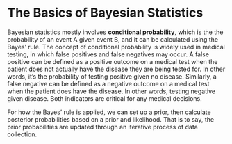 # The Basics of Bayesian Statistics

Bayesian statistics mostly involves **conditional probability**, which is the the probability of an event A given event B, and it can be calculated using the Bayes' rule. The concept of conditional probability is widely used in medical testing, in which false positives and false negatives may occur. A false positive can be defined as a positive outcome on a medical test when the patient does not actually have the disease they are being tested for. In other words, it's the probability of testing positive given no disease. Similarly, a false negative can be defined as a negative outcome on a medical test when the patient does have the disease. In other words, testing negative given disease. Both indicators are critical for any medical decisions.

For how the Bayes' rule is applied, we can set up a prior, then calculate posterior probabilities based on a prior and likelihood. That is to say, the prior probabilities are updated through an iterative process of data collection.
